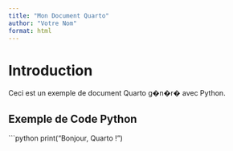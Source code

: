 ```yaml
---
title: "Mon Document Quarto"
author: "Votre Nom"
format: html
---
```


# Introduction

Ceci est un exemple de document Quarto g�n�r� avec Python.

## Exemple de Code Python

```python
print("Bonjour, Quarto !")
